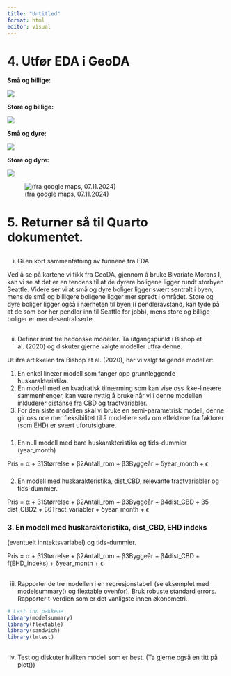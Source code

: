 ```yaml
---
title: "Untitled"
format: html
editor: visual
---
```


# 4. Utfør EDA i GeoDA

**Små og billige:**

![](images/small_cheap.png)

**Store og billige:**

![](images/large_cheap.png)

**Små og dyre:**

![](images/small_exp.png)

**Store og dyre:**

![](images/large_exp.png)

![(fra google maps, 07.11.2024)](images/clipboard-980221514.png)

# 5. Returner så til Quarto dokumentet.

## 

i.  Gi en kort sammenfatning av funnene fra EDA.

Ved å se på kartene vi fikk fra GeoDA, gjennom å bruke Bivariate Morans I, kan vi se at det er en tendens til at de dyrere boligene ligger rundt storbyen Seattle. Videre ser vi at små og dyre boliger ligger svært sentralt i byen, mens de små og billigere boligene ligger mer spredt i området. Store og dyre boliger ligger også i nærheten til byen (i pendleravstand, kan tyde på at de som bor her pendler inn til Seattle for jobb), mens store og billige boliger er mer desentraliserte.

## 

ii. Definer mint tre hedonske modeller. Ta utgangspunkt i Bishop et al. (2020) og diskuter gjerne valgte modeller utfra denne.

Ut ifra artikkelen fra Bishop et al. (2020), har vi valgt følgende modeller:

1.  En enkel lineær modell som fanger opp grunnleggende huskarakteristika.
2.  En modell med en kvadratisk tilnærming som kan vise oss ikke-lineære sammenhenger, kan være nyttig å bruke når vi i denne modellen inkluderer distanse fra CBD og tractvariabler.
3.  For den siste modellen skal vi bruke en semi-parametrisk modell, denne gir oss noe mer fleksibilitet til å modellere selv om effektene fra faktorer (som EHD) er svært uforutsigbare.

### 

1.  En null modell med bare huskarakteristika og tids-dummier (year_month)

Pris = α + β1​Størrelse + β2​Antall_rom + β3​Byggeår + δyear_month ​+ ϵ

### 

2.  En modell med huskarakteristika, dist_CBD, relevante tractvariabler og tids-dummier.

Pris = α + β1​Størrelse + β2​Antall_rom + β3​Byggeår + β4​dist_CBD + β5​dist_CBD2 + β6​Tract_variabler + δyear_month​ + ϵ

### 3. En modell med huskarakteristika, dist_CBD, EHD indeks

(eventuelt inntektsvariabel) og tids-dummier.

Pris = α + β1​Størrelse + β2​Antall_rom + β3​Byggeår + β4​dist_CBD + f(EHD_indeks) + δyear_month ​+ ϵ

## 

iii. Rapporter de tre modellen i en regresjonstabell (se eksemplet med modelsummary() og flextable ovenfor). Bruk robuste standard errors. Rapporter t-verdien som er det vanligste innen økonometri.

```r

# Last inn pakkene
library(modelsummary)
library(flextable)
library(sandwich)
library(lmtest)

```

## 

iv. Test og diskuter hvilken modell som er best. (Ta gjerne også en titt på plot())
